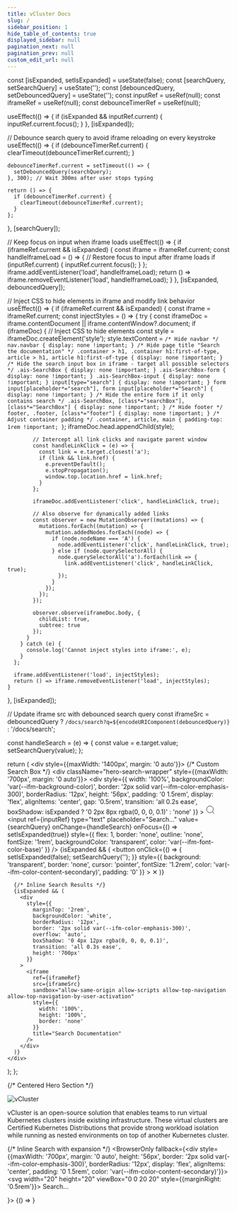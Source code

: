 ```yaml
---
title: vCluster Docs
slug: /
sidebar_position: 1
hide_table_of_contents: true
displayed_sidebar: null
pagination_next: null
pagination_prev: null
custom_edit_url: null
---
```



  const [isExpanded, setIsExpanded] = useState(false);
  const [searchQuery, setSearchQuery] = useState('');
  const [debouncedQuery, setDebouncedQuery] = useState('');
  const inputRef = useRef(null);
  const iframeRef = useRef(null);
  const debounceTimerRef = useRef(null);

  useEffect(() => {
    if (isExpanded && inputRef.current) {
      inputRef.current.focus();
    }
  }, [isExpanded]);

  // Debounce search query to avoid iframe reloading on every keystroke
  useEffect(() => {
    if (debounceTimerRef.current) {
      clearTimeout(debounceTimerRef.current);
    }

    debounceTimerRef.current = setTimeout(() => {
      setDebouncedQuery(searchQuery);
    }, 300); // Wait 300ms after user stops typing

    return () => {
      if (debounceTimerRef.current) {
        clearTimeout(debounceTimerRef.current);
      }
    };
  }, [searchQuery]);

  // Keep focus on input when iframe loads
  useEffect(() => {
    if (iframeRef.current && isExpanded) {
      const iframe = iframeRef.current;
      const handleIframeLoad = () => {
        // Restore focus to input after iframe loads
        if (inputRef.current) {
          inputRef.current.focus();
        }
      };
      iframe.addEventListener('load', handleIframeLoad);
      return () => iframe.removeEventListener('load', handleIframeLoad);
    }
  }, [isExpanded, debouncedQuery]);

  // Inject CSS to hide elements in iframe and modify link behavior
  useEffect(() => {
    if (iframeRef.current && isExpanded) {
      const iframe = iframeRef.current;
      const injectStyles = () => {
        try {
          const iframeDoc = iframe.contentDocument || iframe.contentWindow?.document;
          if (iframeDoc) {
            // Inject CSS to hide elements
            const style = iframeDoc.createElement('style');
            style.textContent = `
              /* Hide navbar */
              nav.navbar { display: none !important; }
              /* Hide page title "Search the documentation" */
              .container > h1, .container h1:first-of-type,
              article > h1, article h1:first-of-type { display: none !important; }
              /* Hide the search input box in iframe - target all possible selectors */
              .ais-SearchBox { display: none !important; }
              .ais-SearchBox-form { display: none !important; }
              .ais-SearchBox-input { display: none !important; }
              input[type="search"] { display: none !important; }
              form input[placeholder*="search"],
              form input[placeholder*="Search"] { display: none !important; }
              /* Hide the entire form if it only contains search */
              .ais-SearchBox,
              [class*="searchBox"],
              [class*="SearchBox"] { display: none !important; }
              /* Hide footer */
              footer, .footer, [class*="footer"] { display: none !important; }
              /* Adjust container padding */
              .container, article, main { padding-top: 1rem !important; }
            `;
            iframeDoc.head.appendChild(style);

            // Intercept all link clicks and navigate parent window
            const handleLinkClick = (e) => {
              const link = e.target.closest('a');
              if (link && link.href) {
                e.preventDefault();
                e.stopPropagation();
                window.top.location.href = link.href;
              }
            };

            iframeDoc.addEventListener('click', handleLinkClick, true);

            // Also observe for dynamically added links
            const observer = new MutationObserver((mutations) => {
              mutations.forEach((mutation) => {
                mutation.addedNodes.forEach((node) => {
                  if (node.nodeName === 'A') {
                    node.addEventListener('click', handleLinkClick, true);
                  } else if (node.querySelectorAll) {
                    node.querySelectorAll('a').forEach(link => {
                      link.addEventListener('click', handleLinkClick, true);
                    });
                  }
                });
              });
            });

            observer.observe(iframeDoc.body, {
              childList: true,
              subtree: true
            });
          }
        } catch (e) {
          console.log('Cannot inject styles into iframe:', e);
        }
      };

      iframe.addEventListener('load', injectStyles);
      return () => iframe.removeEventListener('load', injectStyles);
    }
  }, [isExpanded]);

  // Update iframe src with debounced search query
  const iframeSrc = debouncedQuery ? `/docs/search?q=${encodeURIComponent(debouncedQuery)}` : '/docs/search';

  const handleSearch = (e) => {
    const value = e.target.value;
    setSearchQuery(value);
  };

  return (
    <div style={{maxWidth: '1400px', margin: '0 auto'}}>
      {/* Custom Search Box */}
      <div className="hero-search-wrapper" style={{maxWidth: '700px', margin: '0 auto'}}>
        <div
          style={{
            width: '100%',
            backgroundColor: 'var(--ifm-background-color)',
            border: '2px solid var(--ifm-color-emphasis-300)',
            borderRadius: '12px',
            height: '56px',
            padding: '0 1.5rem',
            display: 'flex',
            alignItems: 'center',
            gap: '0.5rem',
            transition: 'all 0.2s ease',
            boxShadow: isExpanded ? '0 2px 8px rgba(0, 0, 0, 0.1)' : 'none'
          }}
        >
          <svg width="20" height="20" viewBox="0 0 20 20">
            <path d="M14.386 14.386l4.0877 4.0877-4.0877-4.0877c-2.9418 2.9419-7.7115 2.9419-10.6533 0-2.9419-2.9418-2.9419-7.7115 0-10.6533 2.9418-2.9419 7.7115-2.9419 10.6533 0 2.9419 2.9418 2.9419 7.7115 0 10.6533z" stroke="currentColor" fill="none" fillRule="evenodd" strokeLinecap="round" strokeLinejoin="round"></path>
          </svg>
          <input
            ref={inputRef}
            type="text"
            placeholder="Search..."
            value={searchQuery}
            onChange={handleSearch}
            onFocus={() => setIsExpanded(true)}
            style={{
              flex: 1,
              border: 'none',
              outline: 'none',
              fontSize: '1rem',
              backgroundColor: 'transparent',
              color: 'var(--ifm-font-color-base)'
            }}
          />
          {isExpanded && (
            <button
              onClick={() => {
                setIsExpanded(false);
                setSearchQuery('');
              }}
              style={{
                background: 'transparent',
                border: 'none',
                cursor: 'pointer',
                fontSize: '1.2rem',
                color: 'var(--ifm-color-content-secondary)',
                padding: '0'
              }}
            >
              ✕
            </button>
          )}
        </div>
      </div>

      {/* Inline Search Results */}
      {isExpanded && (
        <div
          style={{
            marginTop: '2rem',
            backgroundColor: 'white',
            borderRadius: '12px',
            border: '2px solid var(--ifm-color-emphasis-300)',
            overflow: 'auto',
            boxShadow: '0 4px 12px rgba(0, 0, 0, 0.1)',
            transition: 'all 0.3s ease',
            height: '700px'
          }}
        >
          <iframe
            ref={iframeRef}
            src={iframeSrc}
            sandbox="allow-same-origin allow-scripts allow-top-navigation allow-top-navigation-by-user-activation"
            style={{
              width: '100%',
              height: '100%',
              border: 'none'
            }}
            title="Search Documentation"
          />
        </div>
      )}
    </div>
  );
};

{/* Centered Hero Section */}
<div style={{textAlign: 'center', maxWidth: '900px', margin: '0 auto 4rem', padding: '2rem 1rem'}}>
  <img src="/docs/media/rebranding/vCluster_horizontal-orange.svg" alt="vCluster" style={{height: '70px', marginBottom: '1.5rem'}} />
  <p style={{fontSize: '1.15rem', lineHeight: '1.6', marginBottom: '2.5rem', color: 'var(--ifm-color-content-secondary)'}}>
    vCluster is an open-source solution that enables teams to run virtual Kubernetes clusters inside existing infrastructure. These virtual clusters are Certified Kubernetes Distributions that provide strong workload isolation while running as nested environments on top of another Kubernetes cluster.
  </p>

  {/* Inline Search with expansion */}
  <BrowserOnly fallback={<div style={{maxWidth: '700px', margin: '0 auto', height: '56px', border: '2px solid var(--ifm-color-emphasis-300)', borderRadius: '12px', display: 'flex', alignItems: 'center', padding: '0 1.5rem', color: 'var(--ifm-color-content-secondary)'}}>
    <svg width="20" height="20" viewBox="0 0 20 20" style={{marginRight: '0.5rem'}}>
      <path d="M14.386 14.386l4.0877 4.0877-4.0877-4.0877c-2.9418 2.9419-7.7115 2.9419-10.6533 0-2.9419-2.9418-2.9419-7.7115 0-10.6533 2.9418-2.9419 7.7115-2.9419 10.6533 0 2.9419 2.9418 2.9419 7.7115 0 10.6533z" stroke="currentColor" fill="none" fillRule="evenodd" strokeLinecap="round" strokeLinejoin="round"></path>
    </svg>
    Search...
  </div>}>
    {() => <InlineSearch />}
  </BrowserOnly>
</div>

<style dangerouslySetInnerHTML={{__html: `
  .intro-card {
    border: 1px solid #d9d9d9 !important;
    border-radius: 8px !important;
    padding: 2rem !important;
    margin-bottom: 3rem !important;
  }
  .feature-card {
    border: 1px solid var(--ifm-color-emphasis-300);
    transition: all 0.2s ease;
    display: block;
    text-decoration: none !important;
    color: inherit !important;
  }
  .feature-card:hover {
    transform: translateY(-3px);
    box-shadow: 0 4px 12px rgba(0, 0, 0, 0.15);
    border-color: var(--ifm-color-primary);
    text-decoration: none !important;
    color: inherit !important;
  }
`}} />

<div style={{marginBottom: '3rem'}}>
  <div style={{marginBottom: '2.5rem', borderLeft: '4px solid #ff5733', paddingLeft: '1.5rem'}}>
    <div style={{marginBottom: '1.5rem'}}>
      <h2 style={{display: 'inline', marginRight: '1rem'}}>vCluster</h2>
      <span style={{fontSize: '1.05rem', color: 'var(--ifm-color-content-secondary)'}}>
        Creates and manages virtual Kubernetes clusters inside a host Kubernetes cluster.
      </span>
    </div>
    <div style={{display: 'grid', gridTemplateColumns: 'repeat(auto-fit, minmax(280px, 1fr))', gap: '1.25rem'}}>
      <Link to="/vcluster/introduction/what-are-virtual-clusters/" className="card feature-card" style={{padding: '0.75rem 1rem'}}>
        <h3 style={{margin: 0, fontSize: '1.1rem'}}>What is vCluster</h3>
        <p style={{margin: '0.25rem 0 0 0', fontSize: '0.9rem', color: 'var(--ifm-color-content-secondary)'}}>Learn about virtual clusters and their benefits.</p>
      </Link>
      <Link to="/vcluster/configure/what-is-vcluster-yaml/" className="card feature-card" style={{padding: '0.75rem 1rem'}}>
        <h3 style={{margin: 0, fontSize: '1.1rem'}}>Configure</h3>
        <p style={{margin: '0.25rem 0 0 0', fontSize: '0.9rem', color: 'var(--ifm-color-content-secondary)'}}>Complete configuration reference for virtual clusters.</p>
      </Link>
      <Link to="/vcluster/deploy/control-plane/container/basics/" className="card feature-card" style={{padding: '0.75rem 1rem'}}>
        <h3 style={{margin: 0, fontSize: '1.1rem'}}>Deploy</h3>
        <p style={{margin: '0.25rem 0 0 0', fontSize: '0.9rem', color: 'var(--ifm-color-content-secondary)'}}>Deploy virtual clusters with various options.</p>
      </Link>
    </div>
  </div>

  <div style={{marginBottom: '2.5rem', borderLeft: '4px solid #ff5733', paddingLeft: '1.5rem'}}>
    <div style={{marginBottom: '1.5rem'}}>
      <h2 style={{display: 'inline', marginRight: '1rem'}}>vCluster Platform</h2>
      <span style={{fontSize: '1.05rem', color: 'var(--ifm-color-content-secondary)'}}>
        Provides management, access control, and operational features for virtual clusters.
      </span>
    </div>
    <div style={{display: 'grid', gridTemplateColumns: 'repeat(auto-fit, minmax(280px, 1fr))', gap: '1.25rem'}}>
      <Link to="/platform/" className="card feature-card" style={{padding: '0.75rem 1rem'}}>
        <h3 style={{margin: 0, fontSize: '1.1rem'}}>Get Started</h3>
        <p style={{margin: '0.25rem 0 0 0', fontSize: '0.9rem', color: 'var(--ifm-color-content-secondary)'}}>Quick start guide for vCluster Platform.</p>
      </Link>
      <Link to="/platform/configure/config/" className="card feature-card" style={{padding: '0.75rem 1rem'}}>
        <h3 style={{margin: 0, fontSize: '1.1rem'}}>Configure</h3>
        <p style={{margin: '0.25rem 0 0 0', fontSize: '0.9rem', color: 'var(--ifm-color-content-secondary)'}}>Configure Platform settings and options.</p>
      </Link>
      <Link to="/platform/administer/users-permissions/overview/" className="card feature-card" style={{padding: '0.75rem 1rem'}}>
        <h3 style={{margin: 0, fontSize: '1.1rem'}}>Administer</h3>
        <p style={{margin: '0.25rem 0 0 0', fontSize: '0.9rem', color: 'var(--ifm-color-content-secondary)'}}>Manage users, teams, and platform operations.</p>
      </Link>
    </div>
  </div>

  <div style={{marginBottom: '2.5rem', borderLeft: '4px solid #0C00FF', paddingLeft: '1.5rem'}}>
    <div style={{marginBottom: '1.5rem'}}>
      <h2 style={{display: 'inline', marginRight: '1rem'}}>vNode</h2>
      <span style={{fontSize: '1.05rem', color: 'var(--ifm-color-content-secondary)'}}>
        Multi-tenancy container runtime with strong isolation using Linux user namespaces.
      </span>
    </div>
    <div style={{display: 'grid', gridTemplateColumns: 'repeat(auto-fit, minmax(280px, 1fr))', gap: '1.25rem'}}>
      <a href="https://www.vnode.com/docs/" className="card feature-card" style={{padding: '0.75rem 1rem'}} target="_blank" rel="noopener noreferrer">
        <h3 style={{margin: 0, fontSize: '1.1rem'}}>Get Started</h3>
        <p style={{margin: '0.25rem 0 0 0', fontSize: '0.9rem', color: 'var(--ifm-color-content-secondary)'}}>Quick start guide for vNode.</p>
      </a>
      <a href="https://www.vnode.com/docs/configuration/" className="card feature-card" style={{padding: '0.75rem 1rem'}} target="_blank" rel="noopener noreferrer">
        <h3 style={{margin: 0, fontSize: '1.1rem'}}>Configure</h3>
        <p style={{margin: '0.25rem 0 0 0', fontSize: '0.9rem', color: 'var(--ifm-color-content-secondary)'}}>Configure vNode Helm chart values and runtime settings.</p>
      </a>
      <a href="https://www.vnode.com/docs/architecture/" className="card feature-card" style={{padding: '0.75rem 1rem'}} target="_blank" rel="noopener noreferrer">
        <h3 style={{margin: 0, fontSize: '1.1rem'}}>Architecture</h3>
        <p style={{margin: '0.25rem 0 0 0', fontSize: '0.9rem', color: 'var(--ifm-color-content-secondary)'}}>vNode sandboxes pods with Linux namespaces.</p>
      </a>
    </div>
  </div>
</div>

<div style={{marginTop: '4rem', marginBottom: '3rem'}}>
  <h2 style={{marginBottom: '2rem'}}>Try vCluster Platform</h2>
  
  <div className="intro-card">
    <p style={{fontSize: '1.1rem', marginBottom: '1.5rem', color: 'var(--ifm-color-content-secondary)'}}>
      Create your own platform instance, connect a host cluster, and deploy virtual clusters. The platform provides centralized management, access control, and operational features for all your virtual clusters.
    </p>
    <a href="https://vcluster.cloud" className="button button--primary" style={{textDecoration: 'none', padding: '0.75rem 1.25rem', fontSize: '1.05rem'}}>Get Started →</a>
  </div>
</div>
